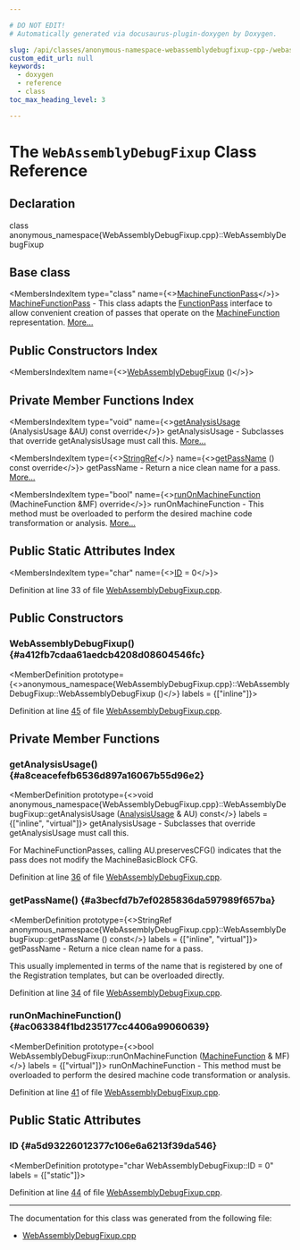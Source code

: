 ```yaml
---

# DO NOT EDIT!
# Automatically generated via docusaurus-plugin-doxygen by Doxygen.

slug: /api/classes/anonymous-namespace-webassemblydebugfixup-cpp-/webassemblydebugfixup
custom_edit_url: null
keywords:
  - doxygen
  - reference
  - class
toc_max_heading_level: 3

---
```





# The `WebAssemblyDebugFixup` Class Reference

<DoxygenPage pluginConfig={pluginConfig}>



## Declaration

<CodeBlock>class anonymous_namespace{WebAssemblyDebugFixup.cpp}::WebAssemblyDebugFixup</CodeBlock>

## Base class

<MembersIndex>

<MembersIndexItem
  type="class"
  name={<><a href="/docs/api/classes/llvm/machinefunctionpass">MachineFunctionPass</a></>}>
<a href="/docs/api/classes/llvm/machinefunctionpass">MachineFunctionPass</a> - This class adapts the <a href="/docs/api/classes/llvm/functionpass">FunctionPass</a> interface to allow convenient creation of passes that operate on the <a href="/docs/api/classes/llvm/machinefunction">MachineFunction</a> representation. <a href="/docs/api/classes/llvm/machinefunctionpass/#details">More...</a>
</MembersIndexItem>

</MembersIndex>

## Public Constructors Index

<MembersIndex>

<MembersIndexItem
  name={<><a href="#a412fb7cdaa61aedcb4208d08604546fc">WebAssemblyDebugFixup</a> ()</>}>
</MembersIndexItem>

</MembersIndex>

## Private Member Functions Index

<MembersIndex>

<MembersIndexItem
  type="void"
  name={<><a href="#a8ceacefefb6536d897a16067b55d96e2">getAnalysisUsage</a> (AnalysisUsage &amp;AU) const override</>}>
getAnalysisUsage - Subclasses that override getAnalysisUsage must call this. <a href="#a8ceacefefb6536d897a16067b55d96e2">More...</a>
</MembersIndexItem>

<MembersIndexItem
  type={<><a href="/docs/api/classes/llvm/stringref">StringRef</a></>}
  name={<><a href="#a3becfd7b7ef0285836da597989f657ba">getPassName</a> () const override</>}>
getPassName - Return a nice clean name for a pass. <a href="#a3becfd7b7ef0285836da597989f657ba">More...</a>
</MembersIndexItem>

<MembersIndexItem
  type="bool"
  name={<><a href="#ac063384f1bd235177cc4406a99060639">runOnMachineFunction</a> (MachineFunction &amp;MF) override</>}>
runOnMachineFunction - This method must be overloaded to perform the desired machine code transformation or analysis. <a href="#ac063384f1bd235177cc4406a99060639">More...</a>
</MembersIndexItem>

</MembersIndex>

## Public Static Attributes Index

<MembersIndex>

<MembersIndexItem
  type="char"
  name={<><a href="#a5d93226012377c106e6a6213f39da546">ID</a> = 0</>}>
</MembersIndexItem>

</MembersIndex>


Definition at line 33 of file <a href="/docs/api/files/lib/lib/target/lib/target/webassembly/webassemblydebugfixup-cpp">WebAssemblyDebugFixup.cpp</a>.

<SectionDefinition>

## Public Constructors

### WebAssemblyDebugFixup() {#a412fb7cdaa61aedcb4208d08604546fc}

<MemberDefinition
  prototype={<>anonymous&#95;namespace&#123;WebAssemblyDebugFixup.cpp&#125;::WebAssemblyDebugFixup::WebAssemblyDebugFixup ()</>}
  labels = {["inline"]}>

Definition at line <a href="/docs/api/files/lib/lib/target/lib/target/webassembly/webassemblydebugfixup-cpp/#l00045">45</a> of file <a href="/docs/api/files/lib/lib/target/lib/target/webassembly/webassemblydebugfixup-cpp">WebAssemblyDebugFixup.cpp</a>.
</MemberDefinition>

</SectionDefinition>

<SectionDefinition>

## Private Member Functions

### getAnalysisUsage() {#a8ceacefefb6536d897a16067b55d96e2}

<MemberDefinition
  prototype={<>void anonymous&#95;namespace&#123;WebAssemblyDebugFixup.cpp&#125;::WebAssemblyDebugFixup::getAnalysisUsage (<a href="/docs/api/classes/llvm/analysisusage">AnalysisUsage</a> &amp; AU) const</>}
  labels = {["inline", "virtual"]}>
getAnalysisUsage - Subclasses that override getAnalysisUsage must call this.

For MachineFunctionPasses, calling AU.preservesCFG() indicates that the pass does not modify the MachineBasicBlock CFG.

Definition at line <a href="/docs/api/files/lib/lib/target/lib/target/webassembly/webassemblydebugfixup-cpp/#l00036">36</a> of file <a href="/docs/api/files/lib/lib/target/lib/target/webassembly/webassemblydebugfixup-cpp">WebAssemblyDebugFixup.cpp</a>.
</MemberDefinition>

### getPassName() {#a3becfd7b7ef0285836da597989f657ba}

<MemberDefinition
  prototype={<>StringRef anonymous&#95;namespace&#123;WebAssemblyDebugFixup.cpp&#125;::WebAssemblyDebugFixup::getPassName () const</>}
  labels = {["inline", "virtual"]}>
getPassName - Return a nice clean name for a pass.

This usually implemented in terms of the name that is registered by one of the Registration templates, but can be overloaded directly.

Definition at line <a href="/docs/api/files/lib/lib/target/lib/target/webassembly/webassemblydebugfixup-cpp/#l00034">34</a> of file <a href="/docs/api/files/lib/lib/target/lib/target/webassembly/webassemblydebugfixup-cpp">WebAssemblyDebugFixup.cpp</a>.
</MemberDefinition>

### runOnMachineFunction() {#ac063384f1bd235177cc4406a99060639}

<MemberDefinition
  prototype={<>bool WebAssemblyDebugFixup::runOnMachineFunction (<a href="/docs/api/classes/llvm/machinefunction">MachineFunction</a> &amp; MF)</>}
  labels = {["virtual"]}>
runOnMachineFunction - This method must be overloaded to perform the desired machine code transformation or analysis.

Definition at line <a href="/docs/api/files/lib/lib/target/lib/target/webassembly/webassemblydebugfixup-cpp/#l00041">41</a> of file <a href="/docs/api/files/lib/lib/target/lib/target/webassembly/webassemblydebugfixup-cpp">WebAssemblyDebugFixup.cpp</a>.
</MemberDefinition>

</SectionDefinition>

<SectionDefinition>

## Public Static Attributes

### ID {#a5d93226012377c106e6a6213f39da546}

<MemberDefinition
  prototype="char WebAssemblyDebugFixup::ID = 0"
  labels = {["static"]}>

Definition at line <a href="/docs/api/files/lib/lib/target/lib/target/webassembly/webassemblydebugfixup-cpp/#l00044">44</a> of file <a href="/docs/api/files/lib/lib/target/lib/target/webassembly/webassemblydebugfixup-cpp">WebAssemblyDebugFixup.cpp</a>.
</MemberDefinition>

</SectionDefinition>

<hr/>

The documentation for this class was generated from the following file:

<ul>
<li><a href="/docs/api/files/lib/lib/target/lib/target/webassembly/webassemblydebugfixup-cpp">WebAssemblyDebugFixup.cpp</a></li>
</ul>

</DoxygenPage>
